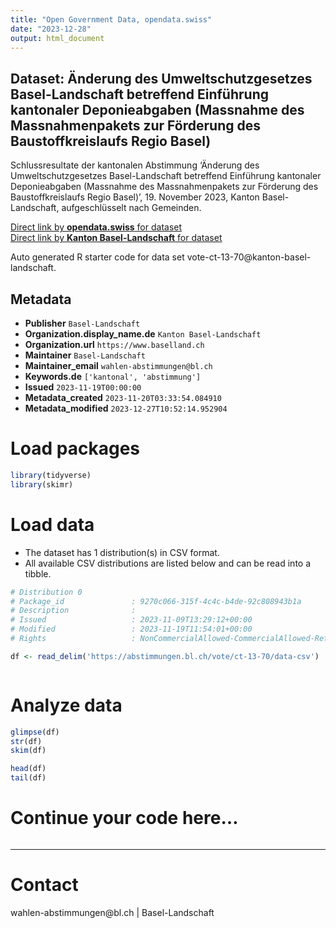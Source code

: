```yaml
---
title: "Open Government Data, opendata.swiss"
date: "2023-12-28"
output: html_document
---
```


## Dataset: Änderung des Umweltschutzgesetzes Basel-Landschaft betreffend Einführung kantonaler Deponieabgaben (Massnahme des Massnahmenpakets zur Förderung des Baustoffkreislaufs Regio Basel)

Schlussresultate der kantonalen Abstimmung 'Änderung des Umweltschutzgesetzes Basel-Landschaft betreffend Einführung kantonaler Deponieabgaben (Massnahme des Massnahmenpakets zur Förderung des Baustoffkreislaufs Regio Basel)', 19. November 2023, Kanton Basel-Landschaft, aufgeschlüsselt nach Gemeinden.

[Direct link by **opendata.swiss** for dataset](https://opendata.swiss/de/dataset/anderung-des-umweltschutzgesetzes-basel-landschaft-betreffend-einfuhrung-kantonaler-deponieabga)<br>
[Direct link by **Kanton Basel-Landschaft** for dataset](https://abstimmungen.bl.ch/vote/ct-13-70/data)

Auto generated R starter code for data set vote-ct-13-70@kanton-basel-landschaft.

## Metadata

- **Publisher** `Basel-Landschaft`
- **Organization.display_name.de** `Kanton Basel-Landschaft`
- **Organization.url** `https://www.baselland.ch`
- **Maintainer** `Basel-Landschaft`
- **Maintainer_email** `wahlen-abstimmungen@bl.ch`
- **Keywords.de** `['kantonal', 'abstimmung']`
- **Issued** `2023-11-19T00:00:00`
- **Metadata_created** `2023-11-20T03:33:54.084910`
- **Metadata_modified** `2023-12-27T10:52:14.952904`


# Load packages

```r

library(tidyverse)
library(skimr)

```

# Load data

-   The dataset has 1 distribution(s) in CSV format.
-   All available CSV distributions are listed below and can be read into a tibble.

```r

# Distribution 0
# Package_id               : 9270c066-315f-4c4c-b4de-92c808943b1a
# Description              : 
# Issued                   : 2023-11-09T13:29:12+00:00
# Modified                 : 2023-11-19T11:54:01+00:00
# Rights                   : NonCommercialAllowed-CommercialAllowed-ReferenceRequired

df <- read_delim('https://abstimmungen.bl.ch/vote/ct-13-70/data-csv')



```

# Analyze data

```r

glimpse(df)
str(df)
skim(df)

head(df)
tail(df)

```

# Continue your code here...

```r

```

------------------------------------------------------------------------

# Contact

wahlen-abstimmungen@bl.ch | Basel-Landschaft
